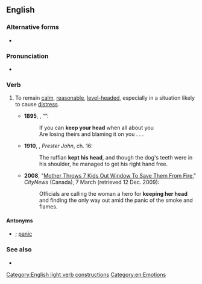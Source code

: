 ==English==

===Alternative forms===
* {{l|en|keep one's head on one's shoulders}}

===Pronunciation===
* {{audio|En-au-keep one's head.ogg|Audio (AU)|lang=en}}

===Verb===
{{head|en|verb|head=[[keep]] [[one]][['s]] [[head]]}}

# {{lb|en|idiomatic}} To remain [[calm]], [[reasonable]], [[level-headed]], especially in a situation likely to cause [[distress]].
#* '''1895''', {{w|Rudyard Kipling}}, “{{w|If—}}”:
#*: If you can '''keep your head''' when all about you
#*: Are losing theirs and blaming it on you . . .
#* '''1910''', {{w|John Buchan}}, ''Prester John'', ch. 16:
#*: The ruffian '''kept his head''', and though the dog's teeth were in his shoulder, he managed to get his right hand free.
#* '''2008''', "[http://www.citytv.com/toronto/citynews/news/local/article/21272--mother-throws-7-kids-out-window-to-save-them-from-fire Mother Throws 7 Kids Out Window To Save Them From Fire]," ''CityNews'' (Canada), 7 March (retrieved 12 Dec. 2009):
#*: Officials are calling the woman a hero for '''keeping her head''' and finding the only way out amid the panic of the smoke and flames.

====Antonyms====
* {{l|en|lose one's head}}; [[panic]]

===See also===
* {{l|en|keep one's head above water}}
[[Category:English light verb constructions]]
[[Category:en:Emotions]]